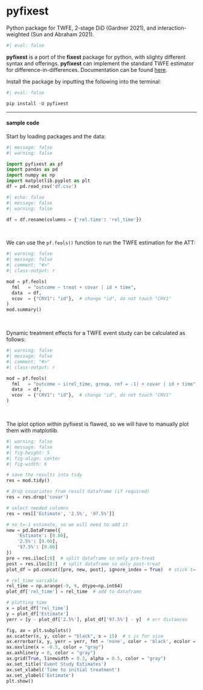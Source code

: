 # pyfixest {.unnumbered}

::: small
Python package for TWFE, 2-stage DiD (Gardner 2021), and interaction-weighted (Sun and Abraham 2021).
:::

```r
#| eval: false
```

**pyfixest** is a port of the **fixest** package for python, with slighty different syntax and offerings. **pyfixest** can implement the standard TWFE estimator for difference-in-differences. Documentation can be found [here](https://py-econometrics.github.io/pyfixest/pyfixest.html).

Install the package by inputting the following into the terminal:

```python
#| eval: false

pip install -U pyfixest
```

------------------------------------------------------------------------

#### sample code

Start by loading packages and the data:

```python
#| message: false
#| warning: false

import pyfixest as pf
import pandas as pd
import numpy as np
import matplotlib.pyplot as plt
df = pd.read_csv('df.csv')
```

```python
#| echo: false
#| message: false
#| warning: false

df = df.rename(columns = {'rel.time': 'rel_time'})
```

<br />

We can use the `pf.feols()` function to run the TWFE estimation for the ATT:

```python
#| warning: false
#| message: false
#| comment: "#>"
#| class-output: r

mod = pf.feols(
  fml   = "outcome ~ treat + covar | id + time",
  data  = df,
  vcov  = {"CRV1": "id"},  # change "id", do not touch "CRV1"
)
mod.summary()
```

<br />

Dynamic treatment effects for a TWFE event study can be calculated as follows:

```python
#| warning: false
#| message: false
#| comment: "#>"
#| class-output: r

mod = pf.feols(
  fml   = "outcome ~ i(rel_time, group, ref = -1) + covar | id + time",
  data  = df,
  vcov  = {"CRV1": "id"},  # change "id", do not touch "CRV1"
)
```

<br />

The iplot option within pyfixest is flawed, so we will have to manually plot them with matplotlib.

```python
#| warning: false
#| message: false
#| fig-height: 5
#| fig-align: center
#| fig-width: 6

# save the results into tidy
res = mod.tidy()

# drop covariates from result dataframe (if required)
res = res.drop('covar')

# select needed columns
res = res[['Estimate', '2.5%', '97.5%']]

# no t=-1 estimate, so we will need to add it
new = pd.DataFrame({
    'Estimate': [0.00],
    '2.5%': [0.00],
    '97.5%': [0.00]
})
pre = res.iloc[:8]  # split dataframe so only pre-treat
post = res.iloc[8:]  # split dataframe so only post-treat
plot_df = pd.concat([pre, new, post], ignore_index = True)  # stick t=-1 between pre and post

# rel_time variable
rel_time = np.arange(-9, 9, dtype=np.int64)
plot_df['rel_time'] = rel_time  # add to dataframe

# plotting time
x = plot_df['rel_time']
y = plot_df['Estimate']
yerr = [y - plot_df['2.5%'], plot_df['97.5%'] - y]  # err distances

fig, ax = plt.subplots()
ax.scatter(x, y, color = "black", s = 15)  # s is for size
ax.errorbar(x, y, yerr = yerr, fmt = 'none', color = 'black', ecolor = 'black', capsize = 0)
ax.axvline(x = -0.5, color = "gray")
ax.axhline(y = 0, color = "gray")
ax.grid(True, linewidth = 0.3, alpha = 0.5, color = "gray")
ax.set_title('Event Study Estimates')
ax.set_xlabel('Time to initial treatment')
ax.set_ylabel('Estimate')
plt.show()
```

<br />
